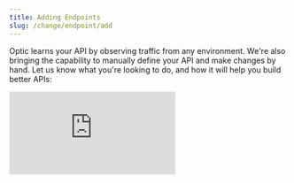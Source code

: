```yaml
---
title: Adding Endpoints
slug: /change/endpoint/add
---
```


Optic learns your API by observing traffic from any environment. We're also bringing the capability to manually define your API and make changes by hand. Let us know what you're looking to do, and how it will help you build better APIs:

<iframe
  style={{width: '100%', height: 800}}
  src="https://portal.productboard.com/useoptic/2-optic/c/16-add-an-endpoint-to-the-specification"
  frameBorder="0"
/>
